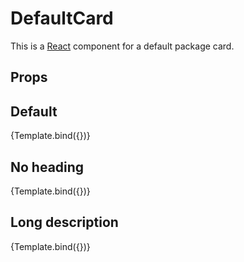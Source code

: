 
<Meta title="DefaultCard" component={DefaultCard} />


# DefaultCard

This is a [React](https://reactjs.org/) component for a default package card.

## Props

<ArgsTable of={DefaultCard} />

## Default

<Canvas>
  <Story
    name="Default"
    args={{
      data: {
        package: {
          charms: [
            {
              display_name: "Traefik Ingress",
              name: "traefik-k8s",
            },
            {
              display_name: "MicroK8s",
              name: "microk8s",
            },
            {
              display_name: "Kafka",
              name: "kafka",
            },
            {
              display_name: "PostgreSQL",
              name: "postgresql",
            },
            {
              display_name: "Prometheus",
              name: "prometheus-k8s",
            },
            {
              display_name: "Landscape Server",
              name: "landscape-server",
            },
            {
              display_name: "Grafana",
              name: "grafana-k8s",
            },
            {
              display_name: "LXD",
              name: "lxd",
            },
          ],
          description:
            "Privacy-oriented voice, video, chat, and conference platform and SIP phone",
          display_name: "Jami",
          icon_url:
            "https://dashboard.snapcraft.io/site_media/appmedia/2020/11/jami-512.png",
          name: "jami",
          platforms: ["vm", "kubernetes"],
        },
        publisher: {
          display_name: "Savoir-faire Linux",
          name: "sfljami",
          validation: "star",
        },
        ratings: {
          value: 4,
          count: 50,
        },
      },
    }}
  >
    {Template.bind({})}
  </Story>
</Canvas>

## No heading

<Canvas>
  <Story
    name="No heading"
    args={{
      data: {
        package: {
          charms: [
            {
              display_name: "Traefik Ingress",
              name: "traefik-k8s",
            },
            {
              display_name: "MicroK8s",
              name: "microk8s",
            },
            {
              display_name: "Kafka",
              name: "kafka",
            },
            {
              display_name: "PostgreSQL",
              name: "postgresql",
            },
            {
              display_name: "Prometheus",
              name: "prometheus-k8s",
            },
            {
              display_name: "Landscape Server",
              name: "landscape-server",
            },
            {
              display_name: "Grafana",
              name: "grafana-k8s",
            },
            {
              display_name: "LXD",
              name: "lxd",
            },
          ],
          description:
            "Privacy-oriented voice, video, chat, and conference platform and SIP phone",
          display_name: "",
          icon_url:
            "https://dashboard.snapcraft.io/site_media/appmedia/2020/11/jami-512.png",
          name: "",
          platforms: ["vm", "kubernetes"],
        },
        publisher: {
          display_name: "Savoir-faire Linux",
          name: "sfljami",
          validation: "star",
        },
        ratings: {
          value: 4,
          count: 50,
        },
      },
    }}
  >
    {Template.bind({})}
  </Story>
</Canvas>

## Long description

<Canvas>
  <Story
    name="Long description"
    args={{
      data: {
        package: {
          charms: [
            {
              display_name: "Traefik Ingress",
              name: "traefik-k8s",
            },
            {
              display_name: "MicroK8s",
              name: "microk8s",
            },
            {
              display_name: "Kafka",
              name: "kafka",
            },
            {
              display_name: "PostgreSQL",
              name: "postgresql",
            },
            {
              display_name: "Prometheus",
              name: "prometheus-k8s",
            },
            {
              display_name: "Landscape Server",
              name: "landscape-server",
            },
            {
              display_name: "Grafana",
              name: "grafana-k8s",
            },
            {
              display_name: "LXD",
              name: "lxd",
            },
          ],
          description:
            "Privacy-oriented voice, video, chat, and conference platform and SIP phone. Privacy-oriented voice, video, chat, and conference platform and SIP phone. Privacy-oriented voice, video, chat, and conference platform and SIP phone. Privacy-oriented voice, video, chat, and conference platform and SIP phone. Privacy-oriented voice, video, chat, and conference platform and SIP phone. Privacy-oriented voice, video, chat, and conference platform and SIP phone",
          display_name: "Jami",
          icon_url:
            "https://dashboard.snapcraft.io/site_media/appmedia/2020/11/jami-512.png",
          name: "jami",
          platforms: ["vm", "kubernetes"],
        },
        publisher: {
          display_name: "Savoir-faire Linux",
          name: "sfljami",
          validation: "star",
        },
        ratings: {
          value: 4,
          count: 50,
        },
      },
    }}
  >
    {Template.bind({})}
  </Story>
</Canvas>
